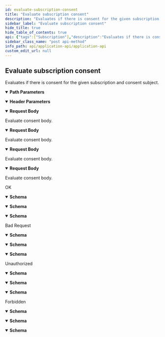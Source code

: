```yaml
---
id: evaluate-subscription-consent
title: "Evaluate subscription consent"
description: "Evaluates if there is consent for the given subscription and consent subject."
sidebar_label: "Evaluate subscription consent"
hide_title: true
hide_table_of_contents: true
api: {"tags":["Subscription"],"description":"Evaluates if there is consent for the given subscription and consent subject.","operationId":"EvaluateSubscriptionConsent","parameters":[{"name":"subscriptionId","in":"path","description":"Format - uuid. Subscription ID","required":true,"schema":{"type":"string","format":"uuid"}},{"name":"tapio-application-id","in":"header","description":"Format - uuid.","schema":{"type":"string","description":"Use to specify a tapio application ID, in case your Entra ID client application is assigned to more than one tapio application.","format":"uuid","title":"ApplicationIdHeader"}},{"name":"api-version","in":"header","required":true,"schema":{"enum":["v1"],"type":"string","description":"Use to specify the version of the API you want to use. Currently, only \"v1\" is supported.","title":"ApiVersionHeader"}}],"requestBody":{"description":"Evaluate consent body.","content":{"application/json-patch+json":{"schema":{"type":"object","properties":{"consentSubjectId":{"type":"string","description":"Consent subject ID.","format":"uuid"}},"additionalProperties":false,"description":"Evaluate subscription consent request.","title":"EvaluateSubscriptionConsentRequest"},"example":{"consentSubjectId":"string"}},"application/json":{"schema":{"type":"object","properties":{"consentSubjectId":{"type":"string","description":"Consent subject ID.","format":"uuid"}},"additionalProperties":false,"description":"Evaluate subscription consent request.","title":"EvaluateSubscriptionConsentRequest"},"example":{"consentSubjectId":"string"}},"text/json":{"schema":{"type":"object","properties":{"consentSubjectId":{"type":"string","description":"Consent subject ID.","format":"uuid"}},"additionalProperties":false,"description":"Evaluate subscription consent request.","title":"EvaluateSubscriptionConsentRequest"},"example":{"consentSubjectId":"string"}},"application/*+json":{"schema":{"type":"object","properties":{"consentSubjectId":{"type":"string","description":"Consent subject ID.","format":"uuid"}},"additionalProperties":false,"description":"Evaluate subscription consent request.","title":"EvaluateSubscriptionConsentRequest"},"example":{"consentSubjectId":"string"}}}},"responses":{"200":{"description":"OK","content":{"text/plain":{"schema":{"type":"object","properties":{"hasConsented":{"type":"boolean","description":"True when a user has given consent for the subscription."}},"additionalProperties":false,"description":"Evaluate subscription consent response.","title":"EvaluateSubscriptionConsentResponse"},"examples":{"default":{"value":null}}},"application/json":{"schema":{"type":"object","properties":{"hasConsented":{"type":"boolean","description":"True when a user has given consent for the subscription."}},"additionalProperties":false,"description":"Evaluate subscription consent response.","title":"EvaluateSubscriptionConsentResponse"},"example":{"hasConsented":true}},"text/json":{"schema":{"type":"object","properties":{"hasConsented":{"type":"boolean","description":"True when a user has given consent for the subscription."}},"additionalProperties":false,"description":"Evaluate subscription consent response.","title":"EvaluateSubscriptionConsentResponse"},"example":{"hasConsented":true}}}},"400":{"description":"Bad Request","content":{"text/plain":{"schema":{"type":"object","properties":{"message":{"type":"string","description":"Error message.","nullable":true},"details":{"type":"array","items":{"type":"string"},"description":"Error details.","nullable":true}},"additionalProperties":false,"description":"Error response.","title":"ErrorResponse"},"examples":{"default":{"value":null}}},"application/json":{"schema":{"type":"object","properties":{"message":{"type":"string","description":"Error message.","nullable":true},"details":{"type":"array","items":{"type":"string"},"description":"Error details.","nullable":true}},"additionalProperties":false,"description":"Error response.","title":"ErrorResponse"},"example":{"message":"string","details":["string"]}},"text/json":{"schema":{"type":"object","properties":{"message":{"type":"string","description":"Error message.","nullable":true},"details":{"type":"array","items":{"type":"string"},"description":"Error details.","nullable":true}},"additionalProperties":false,"description":"Error response.","title":"ErrorResponse"},"example":{"message":"string","details":["string"]}}}},"401":{"description":"Unauthorized","content":{"text/plain":{"schema":{"type":"object","properties":{"message":{"type":"string","description":"Error message.","nullable":true},"details":{"type":"array","items":{"type":"string"},"description":"Error details.","nullable":true}},"additionalProperties":false,"description":"Error response.","title":"ErrorResponse"},"examples":{"default":{"value":null}}},"application/json":{"schema":{"type":"object","properties":{"message":{"type":"string","description":"Error message.","nullable":true},"details":{"type":"array","items":{"type":"string"},"description":"Error details.","nullable":true}},"additionalProperties":false,"description":"Error response.","title":"ErrorResponse"},"example":{"message":"string","details":["string"]}},"text/json":{"schema":{"type":"object","properties":{"message":{"type":"string","description":"Error message.","nullable":true},"details":{"type":"array","items":{"type":"string"},"description":"Error details.","nullable":true}},"additionalProperties":false,"description":"Error response.","title":"ErrorResponse"},"example":{"message":"string","details":["string"]}}}},"403":{"description":"Forbidden","content":{"text/plain":{"schema":{"type":"object","properties":{"message":{"type":"string","description":"Error message.","nullable":true},"details":{"type":"array","items":{"type":"string"},"description":"Error details.","nullable":true}},"additionalProperties":false,"description":"Error response.","title":"ErrorResponse"},"examples":{"default":{"value":null}}},"application/json":{"schema":{"type":"object","properties":{"message":{"type":"string","description":"Error message.","nullable":true},"details":{"type":"array","items":{"type":"string"},"description":"Error details.","nullable":true}},"additionalProperties":false,"description":"Error response.","title":"ErrorResponse"},"example":{"message":"string","details":["string"]}},"text/json":{"schema":{"type":"object","properties":{"message":{"type":"string","description":"Error message.","nullable":true},"details":{"type":"array","items":{"type":"string"},"description":"Error details.","nullable":true}},"additionalProperties":false,"description":"Error response.","title":"ErrorResponse"},"example":{"message":"string","details":["string"]}}}}},"method":"post","path":"/subscriptions/{subscriptionId}/evaluateConsent","servers":[{"url":"https://api.tapio.one/application"}],"security":[{"oauth2":[]}],"securitySchemes":{"oauth2":{"type":"oauth2","flows":{"implicit":{"authorizationUrl":"https://login.mytapio.one/32896ed7-d559-401b-85cf-167143d61be0/B2C_1A_Tapio_Signin/oauth2/v2.0/authorize","scopes":{"openid":"openid","https://tapiousers.onmicrosoft.com/7ee7f1b0-d030-4d20-9691-9752bdb44315/Consent.ReadWrite":"read and write consent"}},"clientCredentials":{"tokenUrl":"https://login.microsoftonline.com/tapiousers.onmicrosoft.com/oauth2/token","scopes":{"https://tapiousers.onmicrosoft.com/7ee7f1b0-d030-4d20-9691-9752bdb44315":"Read and write consent"}}}}},"jsonRequestBodyExample":{"consentSubjectId":"3fa85f64-5717-4562-b3fc-2c963f66afa6"},"info":{"title":"Application API","description":"tapio's Application API enables third party applications to interact with tapio on behalf of their users.","termsOfService":"https://tapio.one/en/tapio-terms-of-use","contact":{"name":"tapio GmbH","url":"https://tapio.one","email":"developer@tapio.one"},"version":"1"},"postman":{"name":"Evaluate subscription consent","description":{"content":"Evaluates if there is consent for the given subscription and consent subject.","type":"text/plain"},"url":{"path":["subscriptions",":subscriptionId","evaluateConsent"],"host":["{{baseUrl}}"],"query":[],"variable":[{"disabled":false,"description":{"content":"(Required) Format - uuid. Subscription ID","type":"text/plain"},"type":"any","value":"","key":"subscriptionId"}]},"header":[{"disabled":false,"description":{"content":"Format - uuid.","type":"text/plain"},"key":"tapio-application-id","value":""},{"disabled":false,"description":{"content":"(Required) ","type":"text/plain"},"key":"api-version","value":""},{"key":"Content-Type","value":"application/json"},{"key":"Accept","value":"text/plain"}],"method":"POST","body":{"mode":"raw","raw":"\"\"","options":{"raw":{"language":"json"}}}}}
sidebar_class_name: "post api-method"
info_path: api/application-api/application-api
custom_edit_url: null
---
```



## Evaluate subscription consent



Evaluates if there is consent for the given subscription and consent subject.

<details style={{"marginBottom":"1rem"}} data-collapsed={false} open={true}><summary style={{}}><strong>Path Parameters</strong></summary><div><ul><ParamsItem className={"paramsItem"} param={{"name":"subscriptionId","in":"path","description":"Format - uuid. Subscription ID","required":true,"schema":{"type":"string","format":"uuid"}}}></ParamsItem></ul></div></details><details style={{"marginBottom":"1rem"}} data-collapsed={false} open={true}><summary style={{}}><strong>Header Parameters</strong></summary><div><ul><ParamsItem className={"paramsItem"} param={{"name":"tapio-application-id","in":"header","description":"Format - uuid.","schema":{"type":"string","description":"Use to specify a tapio application ID, in case your Entra ID client application is assigned to more than one tapio application.","format":"uuid","title":"ApplicationIdHeader"}}}></ParamsItem><ParamsItem className={"paramsItem"} param={{"name":"api-version","in":"header","required":true,"schema":{"enum":["v1"],"type":"string","description":"Use to specify the version of the API you want to use. Currently, only \"v1\" is supported.","title":"ApiVersionHeader"}}}></ParamsItem></ul></div></details><MimeTabs schemaType={"request"}><TabItem label={"application/json-patch+json"} value={"application/json-patch+json"}><details style={{}} data-collapsed={false} open={true}><summary style={{"textAlign":"left"}}><strong>Request Body</strong></summary><div style={{"textAlign":"left","marginLeft":"1rem"}}><div style={{"marginTop":"1rem","marginBottom":"1rem"}}>

Evaluate consent body.

</div></div><ul style={{"marginLeft":"1rem"}}><SchemaItem collapsible={false} name={"consentSubjectId"} required={false} schemaName={"uuid"} qualifierMessage={undefined} schema={{"type":"string","description":"Consent subject ID.","format":"uuid"}}></SchemaItem></ul></details></TabItem><TabItem label={"application/json"} value={"application/json"}><details style={{}} data-collapsed={false} open={true}><summary style={{"textAlign":"left"}}><strong>Request Body</strong></summary><div style={{"textAlign":"left","marginLeft":"1rem"}}><div style={{"marginTop":"1rem","marginBottom":"1rem"}}>

Evaluate consent body.

</div></div><ul style={{"marginLeft":"1rem"}}><SchemaItem collapsible={false} name={"consentSubjectId"} required={false} schemaName={"uuid"} qualifierMessage={undefined} schema={{"type":"string","description":"Consent subject ID.","format":"uuid"}}></SchemaItem></ul></details></TabItem><TabItem label={"text/json"} value={"text/json"}><details style={{}} data-collapsed={false} open={true}><summary style={{"textAlign":"left"}}><strong>Request Body</strong></summary><div style={{"textAlign":"left","marginLeft":"1rem"}}><div style={{"marginTop":"1rem","marginBottom":"1rem"}}>

Evaluate consent body.

</div></div><ul style={{"marginLeft":"1rem"}}><SchemaItem collapsible={false} name={"consentSubjectId"} required={false} schemaName={"uuid"} qualifierMessage={undefined} schema={{"type":"string","description":"Consent subject ID.","format":"uuid"}}></SchemaItem></ul></details></TabItem><TabItem label={"application/*+json"} value={"application/*+json"}><details style={{}} data-collapsed={false} open={true}><summary style={{"textAlign":"left"}}><strong>Request Body</strong></summary><div style={{"textAlign":"left","marginLeft":"1rem"}}><div style={{"marginTop":"1rem","marginBottom":"1rem"}}>

Evaluate consent body.

</div></div><ul style={{"marginLeft":"1rem"}}><SchemaItem collapsible={false} name={"consentSubjectId"} required={false} schemaName={"uuid"} qualifierMessage={undefined} schema={{"type":"string","description":"Consent subject ID.","format":"uuid"}}></SchemaItem></ul></details></TabItem></MimeTabs><div><ApiTabs><TabItem label={"200"} value={"200"}><div>

OK

</div><div><MimeTabs schemaType={"response"}><TabItem label={"text/plain"} value={"text/plain"}><SchemaTabs><TabItem label={"Schema"} value={"Schema"}><details style={{}} data-collapsed={false} open={true}><summary style={{"textAlign":"left"}}><strong>Schema</strong></summary><div style={{"textAlign":"left","marginLeft":"1rem"}}></div><ul style={{"marginLeft":"1rem"}}><SchemaItem collapsible={false} name={"hasConsented"} required={false} schemaName={"boolean"} qualifierMessage={undefined} schema={{"type":"boolean","description":"True when a user has given consent for the subscription."}}></SchemaItem></ul></details></TabItem><TabItem label={"Example (from schema)"} value={"Example (from schema)"}><ResponseSamples responseExample={"{\n  \"hasConsented\": true\n}"} language={"json"}></ResponseSamples></TabItem><TabItem label={"default"} value={"default"}><ResponseSamples responseExample={"null"} language={"shell"}></ResponseSamples></TabItem></SchemaTabs></TabItem><TabItem label={"application/json"} value={"application/json"}><SchemaTabs><TabItem label={"Schema"} value={"Schema"}><details style={{}} data-collapsed={false} open={true}><summary style={{"textAlign":"left"}}><strong>Schema</strong></summary><div style={{"textAlign":"left","marginLeft":"1rem"}}></div><ul style={{"marginLeft":"1rem"}}><SchemaItem collapsible={false} name={"hasConsented"} required={false} schemaName={"boolean"} qualifierMessage={undefined} schema={{"type":"boolean","description":"True when a user has given consent for the subscription."}}></SchemaItem></ul></details></TabItem><TabItem label={"Example (from schema)"} value={"Example (from schema)"}><ResponseSamples responseExample={"{\n  \"hasConsented\": true\n}"} language={"json"}></ResponseSamples></TabItem><TabItem label={"Example"} value={"Example"}><ResponseSamples responseExample={"{\n  \"hasConsented\": true\n}"} language={"json"}></ResponseSamples></TabItem></SchemaTabs></TabItem><TabItem label={"text/json"} value={"text/json"}><SchemaTabs><TabItem label={"Schema"} value={"Schema"}><details style={{}} data-collapsed={false} open={true}><summary style={{"textAlign":"left"}}><strong>Schema</strong></summary><div style={{"textAlign":"left","marginLeft":"1rem"}}></div><ul style={{"marginLeft":"1rem"}}><SchemaItem collapsible={false} name={"hasConsented"} required={false} schemaName={"boolean"} qualifierMessage={undefined} schema={{"type":"boolean","description":"True when a user has given consent for the subscription."}}></SchemaItem></ul></details></TabItem><TabItem label={"Example (from schema)"} value={"Example (from schema)"}><ResponseSamples responseExample={"{\n  \"hasConsented\": true\n}"} language={"json"}></ResponseSamples></TabItem><TabItem label={"Example"} value={"Example"}><ResponseSamples responseExample={"{\n  \"hasConsented\": true\n}"} language={"json"}></ResponseSamples></TabItem></SchemaTabs></TabItem></MimeTabs></div></TabItem><TabItem label={"400"} value={"400"}><div>

Bad Request

</div><div><MimeTabs schemaType={"response"}><TabItem label={"text/plain"} value={"text/plain"}><SchemaTabs><TabItem label={"Schema"} value={"Schema"}><details style={{}} data-collapsed={false} open={true}><summary style={{"textAlign":"left"}}><strong>Schema</strong></summary><div style={{"textAlign":"left","marginLeft":"1rem"}}></div><ul style={{"marginLeft":"1rem"}}><SchemaItem collapsible={false} name={"message"} required={false} schemaName={"string"} qualifierMessage={undefined} schema={{"type":"string","description":"Error message.","nullable":true}}></SchemaItem><SchemaItem collapsible={false} name={"details"} required={false} schemaName={"string[]"} qualifierMessage={undefined} schema={{"type":"array","items":{"type":"string"},"description":"Error details.","nullable":true}}></SchemaItem></ul></details></TabItem><TabItem label={"Example (from schema)"} value={"Example (from schema)"}><ResponseSamples responseExample={"{\n  \"message\": \"string\",\n  \"details\": [\n    \"string\"\n  ]\n}"} language={"json"}></ResponseSamples></TabItem><TabItem label={"default"} value={"default"}><ResponseSamples responseExample={"null"} language={"shell"}></ResponseSamples></TabItem></SchemaTabs></TabItem><TabItem label={"application/json"} value={"application/json"}><SchemaTabs><TabItem label={"Schema"} value={"Schema"}><details style={{}} data-collapsed={false} open={true}><summary style={{"textAlign":"left"}}><strong>Schema</strong></summary><div style={{"textAlign":"left","marginLeft":"1rem"}}></div><ul style={{"marginLeft":"1rem"}}><SchemaItem collapsible={false} name={"message"} required={false} schemaName={"string"} qualifierMessage={undefined} schema={{"type":"string","description":"Error message.","nullable":true}}></SchemaItem><SchemaItem collapsible={false} name={"details"} required={false} schemaName={"string[]"} qualifierMessage={undefined} schema={{"type":"array","items":{"type":"string"},"description":"Error details.","nullable":true}}></SchemaItem></ul></details></TabItem><TabItem label={"Example (from schema)"} value={"Example (from schema)"}><ResponseSamples responseExample={"{\n  \"message\": \"string\",\n  \"details\": [\n    \"string\"\n  ]\n}"} language={"json"}></ResponseSamples></TabItem><TabItem label={"Example"} value={"Example"}><ResponseSamples responseExample={"{\n  \"message\": \"string\",\n  \"details\": [\n    \"string\"\n  ]\n}"} language={"json"}></ResponseSamples></TabItem></SchemaTabs></TabItem><TabItem label={"text/json"} value={"text/json"}><SchemaTabs><TabItem label={"Schema"} value={"Schema"}><details style={{}} data-collapsed={false} open={true}><summary style={{"textAlign":"left"}}><strong>Schema</strong></summary><div style={{"textAlign":"left","marginLeft":"1rem"}}></div><ul style={{"marginLeft":"1rem"}}><SchemaItem collapsible={false} name={"message"} required={false} schemaName={"string"} qualifierMessage={undefined} schema={{"type":"string","description":"Error message.","nullable":true}}></SchemaItem><SchemaItem collapsible={false} name={"details"} required={false} schemaName={"string[]"} qualifierMessage={undefined} schema={{"type":"array","items":{"type":"string"},"description":"Error details.","nullable":true}}></SchemaItem></ul></details></TabItem><TabItem label={"Example (from schema)"} value={"Example (from schema)"}><ResponseSamples responseExample={"{\n  \"message\": \"string\",\n  \"details\": [\n    \"string\"\n  ]\n}"} language={"json"}></ResponseSamples></TabItem><TabItem label={"Example"} value={"Example"}><ResponseSamples responseExample={"{\n  \"message\": \"string\",\n  \"details\": [\n    \"string\"\n  ]\n}"} language={"json"}></ResponseSamples></TabItem></SchemaTabs></TabItem></MimeTabs></div></TabItem><TabItem label={"401"} value={"401"}><div>

Unauthorized

</div><div><MimeTabs schemaType={"response"}><TabItem label={"text/plain"} value={"text/plain"}><SchemaTabs><TabItem label={"Schema"} value={"Schema"}><details style={{}} data-collapsed={false} open={true}><summary style={{"textAlign":"left"}}><strong>Schema</strong></summary><div style={{"textAlign":"left","marginLeft":"1rem"}}></div><ul style={{"marginLeft":"1rem"}}><SchemaItem collapsible={false} name={"message"} required={false} schemaName={"string"} qualifierMessage={undefined} schema={{"type":"string","description":"Error message.","nullable":true}}></SchemaItem><SchemaItem collapsible={false} name={"details"} required={false} schemaName={"string[]"} qualifierMessage={undefined} schema={{"type":"array","items":{"type":"string"},"description":"Error details.","nullable":true}}></SchemaItem></ul></details></TabItem><TabItem label={"Example (from schema)"} value={"Example (from schema)"}><ResponseSamples responseExample={"{\n  \"message\": \"string\",\n  \"details\": [\n    \"string\"\n  ]\n}"} language={"json"}></ResponseSamples></TabItem><TabItem label={"default"} value={"default"}><ResponseSamples responseExample={"null"} language={"shell"}></ResponseSamples></TabItem></SchemaTabs></TabItem><TabItem label={"application/json"} value={"application/json"}><SchemaTabs><TabItem label={"Schema"} value={"Schema"}><details style={{}} data-collapsed={false} open={true}><summary style={{"textAlign":"left"}}><strong>Schema</strong></summary><div style={{"textAlign":"left","marginLeft":"1rem"}}></div><ul style={{"marginLeft":"1rem"}}><SchemaItem collapsible={false} name={"message"} required={false} schemaName={"string"} qualifierMessage={undefined} schema={{"type":"string","description":"Error message.","nullable":true}}></SchemaItem><SchemaItem collapsible={false} name={"details"} required={false} schemaName={"string[]"} qualifierMessage={undefined} schema={{"type":"array","items":{"type":"string"},"description":"Error details.","nullable":true}}></SchemaItem></ul></details></TabItem><TabItem label={"Example (from schema)"} value={"Example (from schema)"}><ResponseSamples responseExample={"{\n  \"message\": \"string\",\n  \"details\": [\n    \"string\"\n  ]\n}"} language={"json"}></ResponseSamples></TabItem><TabItem label={"Example"} value={"Example"}><ResponseSamples responseExample={"{\n  \"message\": \"string\",\n  \"details\": [\n    \"string\"\n  ]\n}"} language={"json"}></ResponseSamples></TabItem></SchemaTabs></TabItem><TabItem label={"text/json"} value={"text/json"}><SchemaTabs><TabItem label={"Schema"} value={"Schema"}><details style={{}} data-collapsed={false} open={true}><summary style={{"textAlign":"left"}}><strong>Schema</strong></summary><div style={{"textAlign":"left","marginLeft":"1rem"}}></div><ul style={{"marginLeft":"1rem"}}><SchemaItem collapsible={false} name={"message"} required={false} schemaName={"string"} qualifierMessage={undefined} schema={{"type":"string","description":"Error message.","nullable":true}}></SchemaItem><SchemaItem collapsible={false} name={"details"} required={false} schemaName={"string[]"} qualifierMessage={undefined} schema={{"type":"array","items":{"type":"string"},"description":"Error details.","nullable":true}}></SchemaItem></ul></details></TabItem><TabItem label={"Example (from schema)"} value={"Example (from schema)"}><ResponseSamples responseExample={"{\n  \"message\": \"string\",\n  \"details\": [\n    \"string\"\n  ]\n}"} language={"json"}></ResponseSamples></TabItem><TabItem label={"Example"} value={"Example"}><ResponseSamples responseExample={"{\n  \"message\": \"string\",\n  \"details\": [\n    \"string\"\n  ]\n}"} language={"json"}></ResponseSamples></TabItem></SchemaTabs></TabItem></MimeTabs></div></TabItem><TabItem label={"403"} value={"403"}><div>

Forbidden

</div><div><MimeTabs schemaType={"response"}><TabItem label={"text/plain"} value={"text/plain"}><SchemaTabs><TabItem label={"Schema"} value={"Schema"}><details style={{}} data-collapsed={false} open={true}><summary style={{"textAlign":"left"}}><strong>Schema</strong></summary><div style={{"textAlign":"left","marginLeft":"1rem"}}></div><ul style={{"marginLeft":"1rem"}}><SchemaItem collapsible={false} name={"message"} required={false} schemaName={"string"} qualifierMessage={undefined} schema={{"type":"string","description":"Error message.","nullable":true}}></SchemaItem><SchemaItem collapsible={false} name={"details"} required={false} schemaName={"string[]"} qualifierMessage={undefined} schema={{"type":"array","items":{"type":"string"},"description":"Error details.","nullable":true}}></SchemaItem></ul></details></TabItem><TabItem label={"Example (from schema)"} value={"Example (from schema)"}><ResponseSamples responseExample={"{\n  \"message\": \"string\",\n  \"details\": [\n    \"string\"\n  ]\n}"} language={"json"}></ResponseSamples></TabItem><TabItem label={"default"} value={"default"}><ResponseSamples responseExample={"null"} language={"shell"}></ResponseSamples></TabItem></SchemaTabs></TabItem><TabItem label={"application/json"} value={"application/json"}><SchemaTabs><TabItem label={"Schema"} value={"Schema"}><details style={{}} data-collapsed={false} open={true}><summary style={{"textAlign":"left"}}><strong>Schema</strong></summary><div style={{"textAlign":"left","marginLeft":"1rem"}}></div><ul style={{"marginLeft":"1rem"}}><SchemaItem collapsible={false} name={"message"} required={false} schemaName={"string"} qualifierMessage={undefined} schema={{"type":"string","description":"Error message.","nullable":true}}></SchemaItem><SchemaItem collapsible={false} name={"details"} required={false} schemaName={"string[]"} qualifierMessage={undefined} schema={{"type":"array","items":{"type":"string"},"description":"Error details.","nullable":true}}></SchemaItem></ul></details></TabItem><TabItem label={"Example (from schema)"} value={"Example (from schema)"}><ResponseSamples responseExample={"{\n  \"message\": \"string\",\n  \"details\": [\n    \"string\"\n  ]\n}"} language={"json"}></ResponseSamples></TabItem><TabItem label={"Example"} value={"Example"}><ResponseSamples responseExample={"{\n  \"message\": \"string\",\n  \"details\": [\n    \"string\"\n  ]\n}"} language={"json"}></ResponseSamples></TabItem></SchemaTabs></TabItem><TabItem label={"text/json"} value={"text/json"}><SchemaTabs><TabItem label={"Schema"} value={"Schema"}><details style={{}} data-collapsed={false} open={true}><summary style={{"textAlign":"left"}}><strong>Schema</strong></summary><div style={{"textAlign":"left","marginLeft":"1rem"}}></div><ul style={{"marginLeft":"1rem"}}><SchemaItem collapsible={false} name={"message"} required={false} schemaName={"string"} qualifierMessage={undefined} schema={{"type":"string","description":"Error message.","nullable":true}}></SchemaItem><SchemaItem collapsible={false} name={"details"} required={false} schemaName={"string[]"} qualifierMessage={undefined} schema={{"type":"array","items":{"type":"string"},"description":"Error details.","nullable":true}}></SchemaItem></ul></details></TabItem><TabItem label={"Example (from schema)"} value={"Example (from schema)"}><ResponseSamples responseExample={"{\n  \"message\": \"string\",\n  \"details\": [\n    \"string\"\n  ]\n}"} language={"json"}></ResponseSamples></TabItem><TabItem label={"Example"} value={"Example"}><ResponseSamples responseExample={"{\n  \"message\": \"string\",\n  \"details\": [\n    \"string\"\n  ]\n}"} language={"json"}></ResponseSamples></TabItem></SchemaTabs></TabItem></MimeTabs></div></TabItem></ApiTabs></div>
      